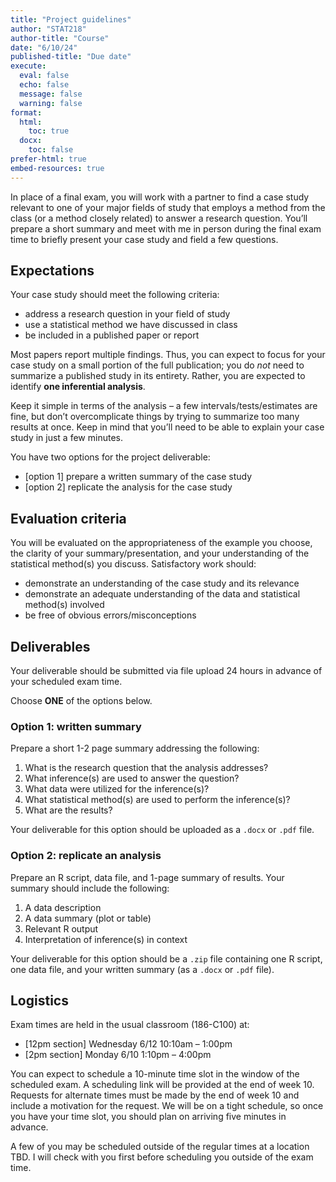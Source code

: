 ```yaml
---
title: "Project guidelines"
author: "STAT218"
author-title: "Course"
date: "6/10/24"
published-title: "Due date"
execute: 
  eval: false
  echo: false
  message: false
  warning: false
format: 
  html:
    toc: true
  docx:
    toc: false
prefer-html: true
embed-resources: true
---
```


In place of a final exam, you will work with a partner to find a case study relevant to one of your major fields of study that employs a method from the class (or a method closely related) to answer a research question. You'll prepare a short summary and meet with me in person during the final exam time to briefly present your case study and field a few questions.

## Expectations

Your case study should meet the following criteria:

-   address a research question in your field of study
-   use a statistical method we have discussed in class
-   be included in a published paper or report

Most papers report multiple findings. Thus, you can expect to focus for your case study on a small portion of the full publication; you do *not* need to summarize a published study in its entirety. Rather, you are expected to identify **one inferential analysis**. 

Keep it simple in terms of the analysis -- a few intervals/tests/estimates are fine, but don't overcomplicate things by trying to summarize too many results at once. Keep in mind that you'll need to be able to explain your case study in just a few minutes.

You have two options for the project deliverable:

- [option 1] prepare a written summary of the case study
- [option 2] replicate the analysis for the case study

## Evaluation criteria

You will be evaluated on the appropriateness of the example you choose, the clarity of your summary/presentation, and your understanding of the statistical method(s) you discuss. Satisfactory work should:

-   demonstrate an understanding of the case study and its relevance
-   demonstrate an adequate understanding of the data and statistical method(s) involved
-   be free of obvious errors/misconceptions

## Deliverables

Your deliverable should be submitted via file upload 24 hours in advance of your scheduled exam time.

Choose **ONE** of the options below.

### Option 1: written summary

Prepare a short 1-2 page summary addressing the following:

1.  What is the research question that the analysis addresses?
2.  What inference(s) are used to answer the question?
3.  What data were utilized for the inference(s)?
4.  What statistical method(s) are used to perform the inference(s)?
5.  What are the results?

Your deliverable for this option should be uploaded as a `.docx` or `.pdf` file.

### Option 2: replicate an analysis

Prepare an R script, data file, and 1-page summary of results. Your summary should include the following:

1. A data description
2. A data summary (plot or table)
3. Relevant R output
4. Interpretation of inference(s) in context

Your deliverable for this option should be a `.zip` file containing one R script, one data file, and your written summary (as a `.docx` or `.pdf` file).

## Logistics

Exam times are held in the usual classroom (186-C100) at:

-   \[12pm section\] Wednesday 6/12 10:10am -- 1:00pm
-   \[2pm section\] Monday 6/10 1:10pm -- 4:00pm

You can expect to schedule a 10-minute time slot in the window of the scheduled exam. A scheduling link will be provided at the end of week 10. Requests for alternate times must be made by the end of week 10 and include a motivation for the request. We will be on a tight schedule, so once you have your time slot, you should plan on arriving five minutes in advance.

A few of you may be scheduled outside of the regular times at a location TBD. I will check with you first before scheduling you outside of the exam time.
